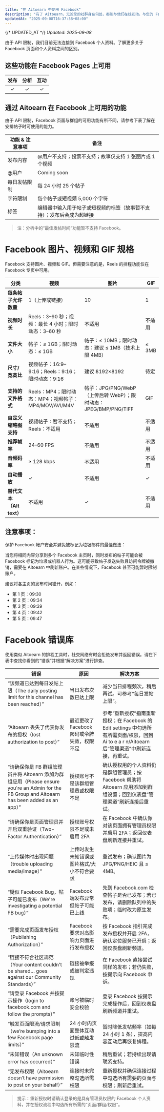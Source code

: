 ```yaml
---
title: "在 Aitoearn 中使用 Facebook"
description: "有了 Aitoearn，无论您的社群身在何处，都能与他们在线互动。与您的 Facebook 主页粉丝分享帖子和 Reels。发布后，您可以分析帖子表现并与帖子评论互动，所有这一切都在一个工具中实现！"
updatedAt: "2025-09-08T16:37:58+08:00"
---
```

{/* UPDATED_AT */}
_Updated: 2025-09-08_

由于 API 限制，我们目前无法连接到 Facebook 个人资料。了解更多关于 Facebook 页面和个人资料之间的区别。

## 这些功能在 Facebook Pages 上可用

| 发布 | 分析 | 互动 |
| :--: | :--: | :--: |
| ✓ | ✓ | ✓ |

## 通过 Aitoearn 在 Facebook 上可用的功能

由于 API 限制，Facebook 页面与群组的可用功能有所不同，请参考下表了解在安排帖子时可使用的能力。

| **功能 & 注意事项** | **备注** |
| --- | --- |
| 发布内容 | @用户不支持；投票不支持；故事仅支持 1 张图片或 1 个视频 |
| @用户 | Coming soon |
| 每日发帖限制 | 每 24 小时 25 个帖子 |
| 字符限制 | 每个帖子或短视频 5,000 个字符 |
| 标签 | 编辑器中输入用于帖子或短视频的标签（故事暂不支持）；发布后会成为超链接 |

> 注：分析中的“最佳发帖时间”功能暂不支持 Facebook。

# Facebook 图片、视频和 GIF 规格

Facebook 支持图片、视频和 GIF。但需要注意的是，Reels 的排程功能仅在 Facebook 专页中可用。

| 分类 | 视频 | 图片 | GIF |
| --- | --- | --- | --- |
| **每条帖子允许数量** | 1（上传或链接） | 10 | 1 |
| **视频时长** | Reels：3–90 秒；视频：最长 4 小时；限时动态：3–60 秒 | 不适用 | 不适用 |
| **文件大小** | 帖子：≤ 1GB；限时动态：≤ 1GB | 帖子：≤ 10MB；限时动态：建议 ≤ 1MB（技术上限 4MB） | ≤ 3MB |
| **尺寸/宽高比** | 视频帖子：16:9–9:16；Reels：9:16；限时动态：9:16 | 建议 8192×8192 | 待定 |
| **支持的文件格式** | Reels：MP4；限时动态：MP4；视频帖子：MP4/MOV/AVI/M4V | 帖子：JPG/PNG/WebP（上传后转 WebP）；限时动态：JPEG/BMP/PNG/TIFF | GIF |
| **自定义缩略图支持** | 视频帖子：暂不支持；Reels：不适用 | 不适用 | 不适用 |
| **推荐帧率** | 24–60 FPS | 不适用 | 不适用 |
| **音频码率** | ≥ 128 kbps | 不适用 | 不适用 |
| **自动播放** | ✓ | 不适用 | ✓ |
| **替代文本（Alt text）** | 不适用 | ✓ | 不适用 |

## 注意事项：

保护 Facebook 帐户安全并避免被标记为垃圾邮件的最佳做法：

当您将相同内容分享到多个 Facebook 主页时，同时发布的帖子可能会被 Facebook 标记为垃圾或机器人行为。这可能导致帖子发送失败且访问令牌被撤销，需要在 Aitoearn 中刷新账户。在某些情况下，Facebook 甚至可能暂时限制账户。

建议将各主页的发布时间错开，例如：
- 第 1 页：09:30
- 第 2 页：09:34
- 第 3 页：09:39
- 第 4 页：09:42
- 第 5 页：09:47

# Facebook 错误库

使用类似 Aitoearn 的排程工具时，社交网络有时会拒绝发布并返回错误。请在下表中查找你看到的“错误”并根据“解决方案”进行排查。

| 错误 | 原因 | 解决方案 |
| --- | --- | --- |
| “该频道已达到每日发帖上限（The daily posting limit for this channel has been reached）” | 当日发布次数已达上限 | 减少当日排程频次，稍后再试。可参考“每日发帖上限”。 |
| “Aitoearn 丢失了代表你发布的授权（lost authorization to post）” | 最近更改了 Facebook 密码或令牌失效，权限不足 | 参考“重新授权”指南重新授权；在 Facebook 的 Edit settings 中勾选所有所需页面/权限，回到 Ai to e a r n/Aitoearn 后“管理渠道”中刷新连接，再重试。 |
| “请确保你是 FB 群组管理员并将 Aitoearn 添加为群组应用（Please ensure you're an Admin for the FB Group and Aitoearn has been added as an app）” | 授权账号不是该群组管理员或权限不足 | 确认授权用的个人资料仍是群组管理员；按 Facebook 帮助将 Aitoearn 应用添加到群组设置；回到仪表盘“管理渠道”刷新连接后重试。 |
| “请确保你是页面管理员并开启双重验证（Two-Factor Authentication）” | 授权账号权限不足或未启用 2FA | 在 Facebook 中确认你对该页面拥有管理员权限并启用 2FA；返回仪表盘刷新连接并重试。 |
| “上传媒体时出现问题（trouble uploading media/image）” | 上传时发生未知错误或图片格式/大小不符合要求 | 重试发布；确认图片为 JPG/PNG/HEIC 且 ≤ 4MB。 |
| “疑似 Facebook Bug，帖子可能已发布（We're investigating a potential FB bug）” | Facebook 端发布异常但帖子可能已上线 | 先到 Facebook.com 检查帖子是否已发布；若已发布，请删除队列中的失败项；临时改为原生发布。 |
| “需要完成页面发布授权（Publishing Authorization）” | Facebook 要求对高影响力页面进行发布授权 | 按 Facebook 指引完成发布授权并开启 2FA，确认定位服务已开启；返回仪表盘刷新频道。 |
| “链接不符合社区规范（Your content couldn't be shared… goes against our Community Standards）” | 链接被举报或被判定违规 | 在 Facebook 直接尝试同样的发布；若仍失败，按提示向 Facebook 申诉。 |
| “请登录 Facebook 并按提示操作（login to facebook.com and follow the prompts）” | 账号被临时安全校验 | 登录 Facebook 按提示完成操作后，回到仪表盘刷新频道并重试。 |
| “触发页面限流/请求限制（we’re bumping into a few Facebook page limits）” | 24 小时内页面整体互动过低或触发限流 | 暂时降低发帖频率（如每 24 小时 1 条），提高内容互动后再恢复排程。 |
| “未知错误（An unknown error has occurred）” | 未知临时性错误 | 稍后重试；若持续出现请联系支持。 |
| “无发布权限（Aitoearn doesn’t have permission to post on your behalf）” | 连接时未完整勾选所需权限 | 重新授权并确保连接过程中勾选所有需要的页面与权限；刷新后重试。 |

> 提示：重新授权时请确认登录的是具有管理员权限的 Facebook 个人资料，并在授权流程中勾选所有所需的“页面/群组/权限”。 
